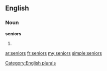 ==English==

===Noun===
'''seniors'''

# {{plural of|[[senior]]}}

[[Category:English plurals]]

[[ar:seniors]]
[[fr:seniors]]
[[my:seniors]]
[[simple:seniors]]